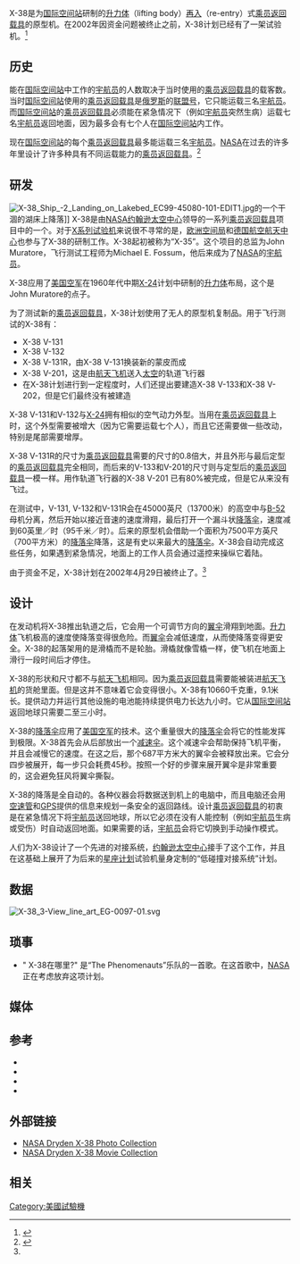 <!-- This article is a part of [[Wikipedia:WikiProject_Aircraft|Wikipedia:WikiProject Aircraft]]. Please see [[Wikipedia:WikiProject_Aircraft/page_content|Wikipedia:WikiProject Aircraft/page content]] for recommended layout. -->
{{infobox Aircraft
 |name = X-38
 |type =乘员返回载具
 |manufacturer = [[Scaled_Composites公司|Scaled Composites公司]] (原型机)
 |image = Image:ISS_Crew_Return_Vehicle.jpg
 |caption = 
 |designer =
 |first flight = [[1999_in_aviation|1999年]]
 |introduced =
 |retired =
 |produced = 
 |number built = 3 + 1（未完成）
 |status = 整个计划在[[2002_in_aviation|2002年]]4月29日被终止
 |unit cost =
 |primary user = [[NASA|NASA]]
 |more users = 
 |developed from = [[X-24|X-24]]
 |variants with their own articles = 
}}
X-38是为[[国际空间站|国际空间站]]研制的[[升力体|升力体]]（lifting body）[[再入|再入]]（re-entry）式[[乘员返回载具|乘员返回载具]]的原型机。在2002年因资金问题被终止之前，X-38计划已经有了一架试验机。<ref name=fas>{{cite web|url=http://www.fas.org/spp/guide/usa/launch/x-38.htm|title=X-38|accessdate=2006-09-20|publisher=Federation of American Scientists|language=en|archive-date=2016-07-10|archive-url=https://web.archive.org/web/20160710214953/http://fas.org/spp/guide/usa/launch/x-38.htm|dead-url=no}}</ref>

== 历史 ==
能在[[国际空间站|国际空间站]]中工作的[[宇航员|宇航员]]的人数取决于当时使用的[[乘员返回载具|乘员返回载具]]的载客数。当时[[国际空间站|国际空间站]]使用的[[乘员返回载具|乘员返回载具]]是[[俄罗斯|俄罗斯]]的[[联盟号宇宙飞船|联盟号]]，它只能运载三名[[宇航员|宇航员]]。而[[国际空间站|国际空间站]]的[[乘员返回载具|乘员返回载具]]必须能在紧急情况下（例如[[宇航员|宇航员]]突然生病）运载七名[[宇航员|宇航员]]返回地面，因为最多会有七个人在[[国际空间站|国际空间站]]内工作。

现在[[国际空间站|国际空间站]]的每个[[乘员返回载具|乘员返回载具]]最多能运载三名[[宇航员|宇航员]]。[[NASA|NASA]]在过去的许多年里设计了许多种具有不同运载能力的[[乘员返回载具|乘员返回载具]]。<ref name="astronautix1">{{cite web
 |url         = http://www.astronautix.com/craft/nasaacrv.htm
 |title       = NASA ACRV
 |accessdate  = 2007-01-05
 |author      = Marcus Lindroos
 |publisher   = Encyclopedia Astronautica
 |language    = en
 |deadurl     = yes
 |archiveurl  = https://web.archive.org/web/20061210225941/http://astronautix.com/craft/nasaacrv.htm
 |archivedate = 2006-12-10
}}</ref>

== 研发 ==
[[File:X-38_Ship_-2_Landing_on_Lakebed_EC99-45080-101-EDIT1.jpg|thumb]]的一个干涸的湖床上降落]]
X-38是由[[NASA|NASA]][[约翰逊太空中心|约翰逊太空中心]]领导的一系列[[乘员返回载具|乘员返回载具]]项目中的一个。对于[[X系列试验机|X系列试验机]]来说很不寻常的是，[[欧洲空间局|欧洲空间局]]和[[德国航空航天中心|德国航空航天中心]]也参与了X-38的研制工作。X-38起初被称为“X-35”。这个项目的总监为John Muratore，飞行测试工程师为Michael E. Fossum，他后来成为了[[NASA|NASA]]的[[宇航员|宇航员]]。

X-38应用了[[美国空军|美国空军]]在1960年代中期[[X-24|X-24]]计划中研制的[[升力体|升力体]]布局，这个是John Muratore的点子。

为了测试新的[[乘员返回载具|乘员返回载具]]，X-38计划使用了无人的原型机复制品。用于飞行测试的X-38有：
* X-38 V-131
* X-38 V-132
* X-38 V-131R，由X-38 V-131换装新的蒙皮而成
* X-38 V-201，这是由[[航天飞机|航天飞机]]送入[[太空|太空]]的轨道飞行器
* 在X-38计划进行到一定程度时，人们还提出要建造X-38 V-133和X-38 V-202，但是它们最终没有被建造


X-38 V-131和V-132与[[X-24|X-24]]拥有相似的空气动力外型。当用在[[乘员返回载具|乘员返回载具]]上时，这个外型需要被增大（因为它需要运载七个人），而且它还需要做一些改动，特别是尾部需要增厚。

X-38 V-131R的尺寸为[[乘员返回载具|乘员返回载具]]需要的尺寸的0.8倍大，并且外形与最后定型的[[乘员返回载具|乘员返回载具]]完全相同，而后来的V-133和V-201的尺寸则与定型后的[[乘员返回载具|乘员返回载具]]一模一样。用作轨道飞行器的X-38 V-201 已有80%被完成，但是它从来没有飞过。

在测试中，V-131, V-132和V-131R会在45000英尺（13700米）的高空中与[[B-52|B-52]]母机分离，然后开始以接近音速的速度滑翔，最后打开一个漏斗状[[降落伞|降落伞]]，速度减到60英里／时（95千米／时）。后来的原型机会借助一个面积为7500平方英尺（700平方米）的[[降落伞|降落伞]]降落，这是有史以来最大的[[降落伞|降落伞]]。X-38会自动完成这些任务，如果遇到紧急情况，地面上的工作人员会通过遥控来操纵它着陆。

由于资金不足，X-38计划在2002年4月29日被终止了。<ref name=fas/> 

== 设计 ==
在发动机将X-38推出轨道之后，它会用一个可调节方向的[[翼伞|翼伞]]滑翔到地面。[[升力体|升力体]]飞机极高的速度使降落变得很危险。而[[翼伞|翼伞]]会减低速度，从而使降落变得更安全。X-38的起落架用的是滑橇而不是轮胎。滑橇就像雪橇一样，使飞机在地面上滑行一段时间后才停住。

X-38的形状和尺寸都不与[[航天飞机|航天飞机]]相同。因为[[乘员返回载具|乘员返回载具]]需要能被装进[[航天飞机|航天飞机]]的货舱里面。但是这并不意味着它会变得很小。X-38有10660千克重，9.1米长。提供动力并运行其他设施的电池能持续提供电力长达九小时。它从[[国际空间站|国际空间站]]返回地球只需要二至三小时。

X-38的[[降落伞|降落伞]]应用了[[美国空军|美国空军]]的技术。这个重量很大的[[降落伞|降落伞]]会将它的性能发挥到极限。X-38首先会从后部放出一个[[减速伞|减速伞]]。这个减速伞会帮助保持飞机平衡，并且会减慢它的速度。在这之后，那个687平方米大的翼伞会被释放出来。它会分四步被展开，每一步只会耗费45秒。按照一个好的步骤来展开翼伞是非常重要的，这会避免狂风将翼伞撕裂。

X-38的降落是全自动的。各种仪器会将数据送到机上的电脑中，而且电脑还会用[[空速管|空速管]]和[[GPS|GPS]]提供的信息来规划一条安全的返回路线。设计[[乘员返回载具|乘员返回载具]]的初衷是在紧急情况下将[[宇航员|宇航员]]送回地球，所以它必须在没有人能控制（例如[[宇航员|宇航员]]生病或受伤）时自动返回地面。如果需要的话，[[宇航员|宇航员]]会将它切换到手动操作模式。

人们为X-38设计了一个先进的对接系统，[[约翰逊太空中心|约翰逊太空中心]]接手了这个工作，并且在这基础上展开了为后来的[[星座计划|星座计划]]试验机量身定制的“低碰撞对接系统”计划。

== 数据 ==
[[File:X-38_3-View_line_art_EG-0097-01.svg|thumb]]
{{aero-specs}}

== 琐事 ==
* " X-38在哪里?" 是“The Phenomenauts”乐队的一首歌。在这首歌中，[[NASA|NASA]]正在考虑放弃这项计划。

== 媒体 ==
{{video|filename=X-38 research aircraft fifth test drop flight.ogv|title=X-38的试飞|description= X-38的第五次试飞，它先与[[B-52|B-52]]母机分离，然后自由下落一段时间，接着释放并展开了翼伞，最后缓缓着陆。}}

== 参考 ==
<div class="references-small">
<references/>
* {{cite web|url=http://www.nasa.gov/centers/dryden/news/FactSheets/FS-038-DFRC.html|title=NASA Dryden Fact Sheets|accessdate=2006-09-13|publisher=NASA|archive-date=2022-01-07|archive-url=https://web.archive.org/web/20220107104301/https://www.nasa.gov/centers/dryden/news/FactSheets/FS-038-DFRC.html}}
* {{cite web|url=http://www.nasa.gov/centers/dryden/research/X38_Save/index.html|title=NASA - Current Research Projects - X-38 CRV|accessdate=2006-09-13|publisher=NASA|archive-date=2020-10-27|archive-url=https://web.archive.org/web/20201027132644/https://www.nasa.gov/centers/dryden/research/X38_Save/index.html}}
* {{cite web |url=http://ssrl.arc.nasa.gov/x38.html |title=X38/CRV FDIR |accessdate=2006-09-13 |publisher=NASA's Smart Systems Research Lab |deadurl=yes |archiveurl=https://web.archive.org/web/20060929093307/http://ssrl.arc.nasa.gov/x38.html |archivedate=2006-09-29 }}
* {{cite web|url=http://www.esa.int/esaHS/ESARZS0VMOC_iss_0.html|title=Crew Return Vehicle (CRV)|accessdate=2006-09-14|publisher=ESA|archive-date=2012-04-06|archive-url=https://web.archive.org/web/20120406100642/http://www.esa.int/esaHS/ESARZS0VMOC_iss_0.html}}
</div>

== 外部链接 ==
* [http://www.dfrc.nasa.gov/Gallery/Photo/X-38/index.html NASA Dryden X-38 Photo Collection] {{Wayback|url=http://www.dfrc.nasa.gov/Gallery/Photo/X-38/index.html |date=20220313194424 }}
* [https://web.archive.org/web/20060929064906/http://www1.dfrc.nasa.gov/Gallery/Movie/X-38/index.html NASA Dryden X-38 Movie Collection]

== 相关 ==
{{aircontent

|related=
* [[X-24|X-24]]

|similar aircraft=
* [[NASA_M2-F1|NASA M2-F1]]
* [[诺斯罗普M2-F2|诺斯罗普M2-F2]]
* [[诺斯罗普M2-F3|诺斯罗普M2-F3]]
* [[诺斯罗普HL-10|诺斯罗普HL-10]]
* [[米格-105|米格-105]]

|sequence=

|see also=
* [[国际空间站|国际空间站]]
* [[升力体|升力体]]
{{X-planes}}
}}

[[Category:美國試驗機|Category:美國試驗機]]